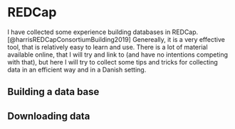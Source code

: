 # REDCap {#redcap-data}

I have collected some experience building databases in REDCap.[@harrisREDCapConsortiumBuilding2019] Genereally, it is a very effective tool, that is relatively easy to learn and use. There is a lot of material available online, that I will try and link to (and have no intentions competing with that), but here I will try to collect some tips and tricks for collecting data in an efficient way and in a Danish setting.

## Building a data base


## Downloading data
